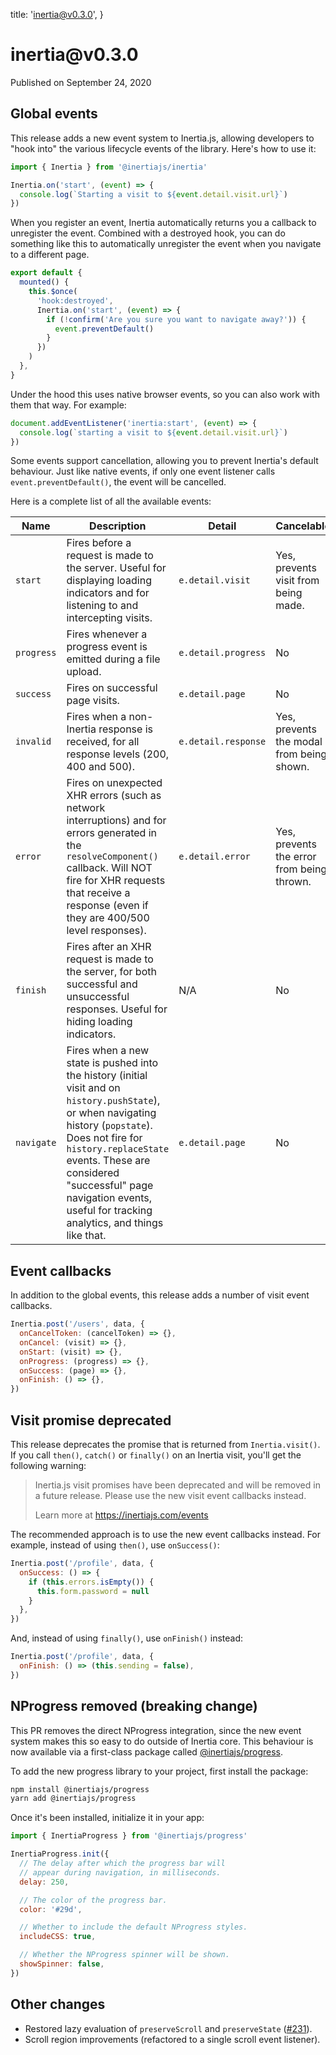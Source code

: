 
  title: 'inertia@v0.3.0',
}

<h1>inertia@v0.3.0</h1>

<div className="-mt-8 mb-12 text-base font-medium text-gray-600">Published on September 24, 2020</div>

## Global events

This release adds a new event system to Inertia.js, allowing developers to "hook into" the various lifecycle events of the library. Here's how to use it:

```js
import { Inertia } from '@inertiajs/inertia'

Inertia.on('start', (event) => {
  console.log(`Starting a visit to ${event.detail.visit.url}`)
})
```

When you register an event, Inertia automatically returns you a callback to unregister the event. Combined with a destroyed hook, you can do something like this to automatically unregister the event when you navigate to a different page.

```js
export default {
  mounted() {
    this.$once(
      'hook:destroyed',
      Inertia.on('start', (event) => {
        if (!confirm('Are you sure you want to navigate away?')) {
          event.preventDefault()
        }
      })
    )
  },
}
```

Under the hood this uses native browser events, so you can also work with them that way. For example:

```js
document.addEventListener('inertia:start', (event) => {
  console.log(`starting a visit to ${event.detail.visit.url}`)
})
```

Some events support cancellation, allowing you to prevent Inertia's default behaviour. Just like native events, if only one event listener calls `event.preventDefault()`, the event will be cancelled.

Here is a complete list of all the available events:

| Name       | Description                                                                                                                                                                                                                                                                                            | Detail              | Cancelable                                 |
| ---------- | ------------------------------------------------------------------------------------------------------------------------------------------------------------------------------------------------------------------------------------------------------------------------------------------------------ | ------------------- | ------------------------------------------ |
| `start`    | Fires before a request is made to the server. Useful for displaying loading indicators and for listening to and intercepting visits.                                                                                                                                                                   | `e.detail.visit`    | Yes, prevents visit from being made.       |
| `progress` | Fires whenever a progress event is emitted during a file upload.                                                                                                                                                                                                                                       | `e.detail.progress` | No                                         |
| `success`  | Fires on successful page visits.                                                                                                                                                                                                                                                                       | `e.detail.page`     | No                                         |
| `invalid`  | Fires when a non-Inertia response is received, for all response levels (200, 400 and 500).                                                                                                                                                                                                             | `e.detail.response` | Yes, prevents the modal from being shown.  |
| `error`    | Fires on unexpected XHR errors (such as network interruptions) and for errors generated in the `resolveComponent()` callback. Will NOT fire for XHR requests that receive a response (even if they are 400/500 level responses).                                                                       | `e.detail.error`    | Yes, prevents the error from being thrown. |
| `finish`   | Fires after an XHR request is made to the server, for both successful and unsuccessful responses. Useful for hiding loading indicators.                                                                                                                                                                | N/A                 | No                                         |
| `navigate` | Fires when a new state is pushed into the history (initial visit and on `history.pushState`), or when navigating history (`popstate`). Does not fire for `history.replaceState` events. These are considered "successful" page navigation events, useful for tracking analytics, and things like that. | `e.detail.page`     | No                                         |

## Event callbacks

In addition to the global events, this release adds a number of visit event callbacks.

```js
Inertia.post('/users', data, {
  onCancelToken: (cancelToken) => {},
  onCancel: (visit) => {},
  onStart: (visit) => {},
  onProgress: (progress) => {},
  onSuccess: (page) => {},
  onFinish: () => {},
})
```

## Visit promise deprecated

This release deprecates the promise that is returned from `Inertia.visit()`. If you call `then()`, `catch()` or `finally()` on an Inertia visit, you'll get the following warning:

> Inertia.js visit promises have been deprecated and will be removed in a future release. Please use the new visit event callbacks instead.
>
> Learn more at https://inertiajs.com/events

The recommended approach is to use the new event callbacks instead. For example, instead of using `then()`, use `onSuccess()`:

```js
Inertia.post('/profile', data, {
  onSuccess: () => {
    if (this.errors.isEmpty()) {
      this.form.password = null
    }
  },
})
```

And, instead of using `finally()`, use `onFinish()` instead:

```js
Inertia.post('/profile', data, {
  onFinish: () => (this.sending = false),
})
```

## NProgress removed (breaking change)

This PR removes the direct NProgress integration, since the new event system makes this so easy to do outside of Inertia core. This behaviour is now available via a first-class package called [@inertiajs/progress](https://github.com/inertiajs/progress).

To add the new progress library to your project, first install the package:

```bash
npm install @inertiajs/progress
yarn add @inertiajs/progress
```

Once it's been installed, initialize it in your app:

```js
import { InertiaProgress } from '@inertiajs/progress'

InertiaProgress.init({
  // The delay after which the progress bar will
  // appear during navigation, in milliseconds.
  delay: 250,

  // The color of the progress bar.
  color: '#29d',

  // Whether to include the default NProgress styles.
  includeCSS: true,

  // Whether the NProgress spinner will be shown.
  showSpinner: false,
})
```

## Other changes

- Restored lazy evaluation of `preserveScroll` and `preserveState` ([#231](https://github.com/inertiajs/inertia/pull/231)).
- Scroll region improvements (refactored to a single scroll event listener).
